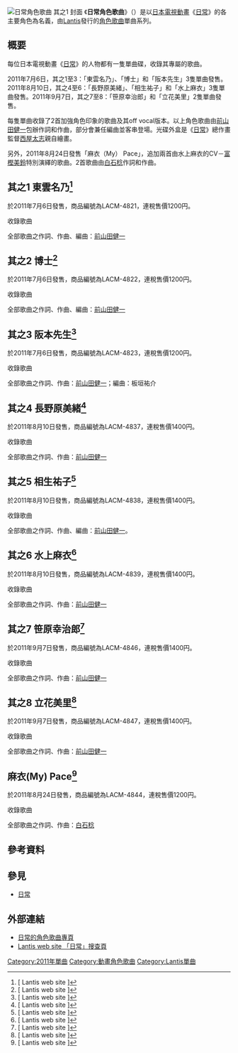 [[File:Nichijou_charasong_001.jpg|日常角色歌曲 其之1 封面]]
{{Pathnav|日常|frame=1}}
《'''日常角色歌曲'''》（{{lang-ja|日常 キャラクターソング}}）是以[[日本|日本]][[電視動畫|電視動畫]]《[[日常|日常]]》的各主要角色為名義，由[[Lantis|Lantis]]發行的[[角色歌曲|角色歌曲]]單曲系列。

== 概要 ==
每位日本電視動畫《[[日常|日常]]》的人物都有一隻單曲碟，收錄其專屬的歌曲。

2011年7月6日，其之1至3：「東雲名乃」、「博士」和「阪本先生」3隻單曲發售。2011年8月10日，其之4至6：「長野原美緒」、「相生祐子」和「水上麻衣」3隻單曲發售。2011年9月7日，其之7至8：「笹原幸治郎」和「立花美里」2隻單曲發售。

每隻單曲收錄了2首加強角色印象的歌曲及其off vocal版本。以上角色歌曲由[[前山田健一|前山田健一]]包辦作詞和作曲，部分會兼任編曲並客串登場。光碟外盒是《[[日常|日常]]》總作畫監督[[西屋太志|西屋太志]]親自繪畫。

另外，2011年8月24日發售「麻衣（My） Pace」，追加兩首由水上麻衣的CV－[[富樫美鈴|富樫美鈴]]特別演繹的歌曲。2首歌曲由[[白石稔|白石稔]]作詞和作曲。

== 其之1 東雲名乃<ref>[{{Cite web |url=http://lantis.jp/new-release/data.php?id=9c725eaee146fb541d05c80ca3ce58ae |title=Lantis web site {{lang|ja|TVアニメ『日常』キャラクターソング その1}} |access-date=2011-08-29 |archive-date=2012-01-04 |archive-url=https://web.archive.org/web/20120104093444/http://lantis.jp/new-release/data.php?id=9c725eaee146fb541d05c80ca3ce58ae |dead-url=no }} Lantis web site {{lang|ja|TVアニメ『日常』キャラクターソング その1}}]</ref>==
{{Infobox Single 
| Name           = 日常 角色歌曲 其之1<br/>{{lang|ja|日常 キャラクターソング その1}} 
| Artist         = 東雲名乃（CV：[[古谷靜佳|古谷靜佳]]）
| Cover          = 
| A-side         = {{lang|ja|なののネジ回しラプソディ}}
| B-side         = {{lang|ja|なののおひるねおせんたく}}
| Released       = 2011年7月6日
| Format         = [[單曲|單曲]]
| Recorded       = 2011年<br/>{{JPN}}
| Genre          = [[角色歌曲|角色歌曲]]
| Length         = 17分26秒
| Label          = [[Lantis|Lantis]]
| Producer       = 
| Writer         = [[前山田健一|前山田健一]]
| Reviews        = 
| Chart position =  週間最高順位109位（[[ORICON|ORICON]]）
| Certification  = 
| Last single    = -
| This single    = '''日常 角色歌曲 其之1'''<br/>（2011年）
| Next single    = -
| Misc           = 
}}
於2011年7月6日發售，商品編號為LACM-4821，連稅售價1200円。
;收錄歌曲
全部歌曲之作詞、作曲、編曲：[[前山田健一|前山田健一]]
{{tracklist
| headline        =
| total_length    = 17:26
| title1          = {{lang|ja|なののネジ回しラプソディ}} （名乃的發條旋轉狂想曲）
| length1         = 4:13
| title2          = {{lang|ja|なののおひるねおせんたく}} （）
| length2         = 4:30
| title3          = {{lang|ja|なののネジ回しラプソディ}} （off vocal）
| length3         = 4:13
| title4          = {{lang|ja|なののおひるねおせんたく}} （off vocal）
| length4         = 4:30
}}
{{clear}}

== 其之2 博士<ref>[{{Cite web |url=http://lantis.jp/new-release/data.php?id=3f2b792a82f362208c46b43e7503ea47 |title=Lantis web site {{lang|ja|TVアニメ『日常』キャラクターソング その2}}  |access-date=2011-08-29 |archive-date=2012-01-04 |archive-url=https://web.archive.org/web/20120104082448/http://lantis.jp/new-release/data.php?id=3f2b792a82f362208c46b43e7503ea47 |dead-url=no }} Lantis web site {{lang|ja|TVアニメ『日常』キャラクターソング その2}} ]</ref>==
{{Infobox Single 
| Name           = 日常 角色歌曲 其之2<br/>{{lang|ja|日常のキャラクターソング その2}}
| Artist         = 博士（CV：[[今野宏美|今野宏美]]）
| Cover          = 
| A-side         = {{lang|ja|はかせの好きなのなの}}
| B-side         = {{lang|ja|はかせのサメといぬ}}
| Released       = 2011年7月6日
| Format         = [[單曲|單曲]]
| Recorded       = 2011年<br/>{{JPN}}
| Genre          = [[角色歌曲|角色歌曲]]
| Length         = 16分18秒
| Label          = [[Lantis|Lantis]]
| Producer       = 
| Writer         = [[前山田健一|前山田健一]]
| Reviews        = 
| Chart position = 週間最高順位111位（[[ORICON|ORICON]]）
| Certification  = 
| Last single    = -
| This single    = '''日常 角色歌曲 其之2'''<br/>（2011年）
| Next single    = -
| Misc           = 
}}
於2011年7月6日發售，商品編號為LACM-4822，連稅售價1200円。
;收錄歌曲 
全部歌曲之作詞、作曲、編曲：[[前山田健一|前山田健一]]
{{tracklist
| headline        =
| total_length    = 16:18
| title1          = {{lang|ja|はかせの好きなのなの}} （博士之喜歡名乃名乃）
| length1         = 4:19
| title2          = {{lang|ja|はかせのサメといぬ}} （博士之鯊魚和狗）
| length2         = 4:00
| title3          = {{lang|ja|はかせの好きなのなの}} （off vocal）
| length3         = 4:19
| title4          = {{lang|ja|はかせのサメといぬ}} （off vocal）
| length4         = 4:00
}}
{{clear}}

== 其之3 阪本先生<ref>[{{Cite web |url=http://lantis.jp/new-release/data.php?id=b0d6cc553d624db6fb844393cfdd14ff |title=Lantis web site {{lang|ja|TVアニメ『日常』キャラクターソング その3}}  |access-date=2011-08-29 |archive-date=2012-01-04 |archive-url=https://web.archive.org/web/20120104093814/http://lantis.jp/new-release/data.php?id=b0d6cc553d624db6fb844393cfdd14ff |dead-url=no }} Lantis web site {{lang|ja|TVアニメ『日常』キャラクターソング その3}} ]</ref>==
{{Infobox Single 
| Name           = 日常 角色歌曲 其之3<br/>{{lang|ja|日常のキャラクターソング その3}}
| Artist         = 阪本先生（CV：[[白石稔|白石稔]]）
| Cover          = 
| A-side         = {{lang|ja|阪本さんのニャーというとでも思ったか}}
| B-side         = {{lang|ja|阪本さんのねこじぇらしー}}
| Released       = 2011年7月6日
| Format         = [[單曲|單曲]]
| Recorded       = 2011年<br/>{{JPN}}
| Genre          = [[角色歌曲|角色歌曲]]
| Length         = 17分54秒
| Label          = [[Lantis|Lantis]]
| Producer       = 
| Writer         = [[前山田健一|前山田健一]]
| Reviews        = 
| Chart position = 週間最高順位122位（[[ORICON|ORICON]]）
| Certification  = 
| Last single    = -
| This single    = '''日常 角色歌曲 其之3'''<br/>（2011年）
| Next single    = -
| Misc           = 
}}
於2011年7月6日發售，商品編號為LACM-4823，連稅售價1200円。
;收錄歌曲
全部歌曲之作詞、作曲：[[前山田健一|前山田健一]]；編曲：板垣祐介
{{tracklist
| headline        =
| total_length    = 17:54
| title1          = {{lang|ja|阪本さんのニャーというとでも思ったか}} （阪本先生之你以為我會說「喵」嗎？）
| length1         = 4:59
| title2          = {{lang|ja|阪本さんのねこじぇらしー}} （阪本先生之好像貓啊～）
| length2         = 3:58
| title3          = {{lang|ja|阪本さんのニャーというとでも思ったか}} （off vocal）
| length3         = 4:59
| title4          = {{lang|ja|阪本さんのねこじぇらしー}} （off vocal）
| length4         = 3:58
}}
{{clear}}

== 其之4 長野原美緒<ref>[{{Cite web |url=http://lantis.jp/new-release/data.php?id=de2853c951e51c7c56530714a22dd440 |title=Lantis web site {{lang|ja|TVアニメ『日常』キャラクターソング その4}}  |access-date=2011-08-29 |archive-date=2012-01-04 |archive-url=https://web.archive.org/web/20120104073108/http://lantis.jp/new-release/data.php?id=de2853c951e51c7c56530714a22dd440 |dead-url=no }} Lantis web site {{lang|ja|TVアニメ『日常』キャラクターソング その4}} ]</ref>==
{{Infobox Single
| Name           = 日常 角色歌曲 其之4<br/>{{lang|ja|日常 キャラクターソング その4}}
| Artist         = 長野原美緒（CV：[[相澤舞|相澤舞]]）
| Cover          = 
| A-side         = {{lang|ja|みおのカプってカプって萌えちぎれ}}
| B-side         = {{lang|ja|ゆっこはほんとにバカだなあ}}
| Released       = 2011年8月10日
| Format         = [[單曲|單曲]]
| Recorded       = 2011年<br/>{{JPN}}
| Genre          = [[角色歌曲|角色歌曲]]
| Length         = 17分26秒
| Label          = [[Lantis|Lantis]]
| Producer       = 
| Writer         = [[前山田健一|前山田健一]]
| Reviews        = 
| Chart position =  
| Certification  = 
| Last single    = -
| This single    = '''日常 角色歌曲 其之4'''<br/>（2011年）
| Next single    = -
| Misc           = 
}}
於2011年8月10日發售，商品編號為LACM-4837，連稅售價1400円。
;收錄歌曲
全部歌曲之作詞、作曲：[[前山田健一|前山田健一]]
{{tracklist
| headline        =
| extra_column    = 編曲
| total_length    = 17:26
| title1          = {{lang|ja|みおのカプってカプって萌えちぎれ}} （美緒之配對配對萌誓約）
| extra1          = 前山田健一
| length1         = 4:06
| title2          = {{lang|ja|ゆっこはほんとにバカだなあ}} （祐子真是個大笨蛋）
| extra2          = 藤澤慶昌
| length2         = 4:37
| title3          = {{lang|ja|みおのカプってカプって萌えちぎれ}} （off vocal）
| extra3          = 前山田健一
| length3         = 4:06
| title4          = {{lang|ja|ゆっこはほんとにバカだなあ}} （off vocal）
| length4         = 4:37
| extra4          = 藤澤慶昌
}}
{{clear}}

== 其之5 相生祐子<ref>[{{Cite web |url=http://lantis.jp/new-release/data.php?id=68fa211094f33c01503a86deb6123eed |title=Lantis web site {{lang|ja|TVアニメ『日常』キャラクターソング その5}}  |access-date=2011-08-29 |archive-date=2012-01-04 |archive-url=https://web.archive.org/web/20120104093456/http://lantis.jp/new-release/data.php?id=68fa211094f33c01503a86deb6123eed |dead-url=no }} Lantis web site {{lang|ja|TVアニメ『日常』キャラクターソング その5}} ]</ref>==
{{Infobox Single 
| Name           = 日常 角色歌曲 其之5<br/>{{lang|ja|日常 キャラクターソング その5}}
| Artist         = 相生祐子（CV：[[本多真梨子|本多真梨子]]）
| Cover          = 
| A-side         = {{lang|ja|ゆっこのスラマッパギだよ人生は}}
| B-side         = {{lang|ja|ゆっこのギャグ百連発}}
| Released       = 2011年8月10日
| Format         = [[單曲|單曲]]
| Recorded       = 2011年<br/>{{JPN}}
| Genre          = [[角色歌曲|角色歌曲]]
| Length         = 15分40秒
| Label          = [[Lantis|Lantis]]
| Producer       = 
| Writer         = 前山田健一
| Reviews        = 
| Chart position =  
| Certification  = 
| Last single    = -
| This single    = '''日常 角色歌曲 其之5'''<br/>（2011年）
| Next single    = -
| Misc           = 
}}
於2011年8月10日發售，商品編號為LACM-4838，連稅售價1400円。
;收錄歌曲
全部歌曲之作詞、作曲、編曲：[[前山田健一|前山田健一]]。
{{tracklist
| headline        =
| total_length    = 15:48
| title1          = {{lang|ja|ゆっこのスラマッパギだよ人生は}} （祐子的早安人生是）
| length1         = 3:44
| title2          = {{lang|ja|ゆっこのギャグ百連発}} （祐子的笑話百連發）
| length2         = 4:10
| title3          = {{lang|ja|ゆっこのスラマッパギだよ人生は}} （off vocal）
| length3         = 3:44
| title4          = {{lang|ja|ゆっこのギャグ百連発}} （off vocal）
| length4         = 4:10
}}
{{clear}}

== 其之6 水上麻衣<ref>[{{Cite web |url=http://lantis.jp/new-release/data.php?id=fd754231cd9557e98b912b656dc47c5f |title=Lantis web site {{lang|ja|TVアニメ『日常』キャラクターソング その6}}  |access-date=2011-08-29 |archive-date=2012-01-04 |archive-url=https://web.archive.org/web/20120104082320/http://lantis.jp/new-release/data.php?id=fd754231cd9557e98b912b656dc47c5f |dead-url=no }} Lantis web site {{lang|ja|TVアニメ『日常』キャラクターソング その6}} ]</ref>==
{{Infobox Single
| Name           = 日常 角色歌曲 其之6<br/>{{lang|ja|日常 キャラクターソング その6}}
| Artist         = 水上麻衣（CV：[[富樫美鈴|富樫美鈴]]）
| Cover          = 
| A-side         = {{lang|ja|麻衣の涙の阿弥陀如来}}
| B-side         = {{lang|ja|麻衣のカカカタ☆カタオモイ-梵}}
| Released       = 2011年8月10日
| Format         = [[單曲|單曲]]
| Recorded       = 2011年<br/>{{JPN}}
| Genre          = [[角色歌曲|角色歌曲]]
| Length         = 17分44秒
| Label          = [[Lantis|Lantis]]
| Producer       = 
| Writer         = [[前山田健一|前山田健一]]
| Reviews        = 
| Chart position =  
| Certification  = 
| Last single    = -
| This single    = '''日常 角色歌曲 其之6'''<br/>（2011年）
| Next single    = '''麻衣BEST'''<br/>（2011年）
| Misc           = 
}}
於2011年8月10日發售，商品編號為LACM-4839，連稅售價1400円。
;收錄歌曲
全部歌曲之作詞、作曲：[[前山田健一|前山田健一]]
{{tracklist
| headline        =
| extra_column    = 編曲
| total_length    = 17:44
| title1          = {{lang|ja|麻衣の涙の阿弥陀如来}} （麻衣的流淚的阿彌陀如來（淚在日语中与阿彌陀发音仅差一个辅音））
| length1         = 4:42
| extra1          = 板垣祐介
| title2          = {{lang|ja|麻衣のカカカタ☆カタオモイ-梵}} （麻衣的蛋蛋蛋定不能的单相思 - 梵）
| length2         = 4:10
| extra2          = 前山田健一
| title3          = {{lang|ja|麻衣の涙の阿弥陀如来}} （off vocal）
| length3         = 4:42
| extra3          = 板垣祐介
| title4          = {{lang|ja|麻衣のカカカタ☆カタオモイ-梵}} （off vocal）
| length4         = 4:10
| extra4          = 前山田健一
}}
{{clear}}

== 其之7 笹原幸治郎<ref>[{{Cite web |url=http://lantis.jp/new-release/data.php?id=4cf9e6cb38d7cae3163d3974fa75c05d |title=Lantis web site {{lang|ja|TVアニメ『日常』キャラクターソング その7}}  |access-date=2011-08-29 |archive-date=2012-01-21 |archive-url=https://web.archive.org/web/20120121165736/http://www.lantis.jp/new-release/data.php?id=4cf9e6cb38d7cae3163d3974fa75c05d |dead-url=no }} Lantis web site {{lang|ja|TVアニメ『日常』キャラクターソング その7}} ]</ref>==
{{Infobox Single 
| Name           = 日常 角色歌曲 其之7<br/>{{lang|ja|日常 キャラクターソング その7}}
| Artist         = 笹原幸治郎（CV：[[川原慶久|川原慶久]]）
| Cover          = 
| A-side         = {{lang|ja|笹原のコジロウポルカ}}
| B-side         = {{lang|ja|笹原の桜舞う時定}}
| Released       = 2011年9月7日
| Format         = [[單曲|單曲]]
| Recorded       = 2011年<br/>{{JPN}}
| Genre          = [[角色歌曲|角色歌曲]]
| Length         = 
| Label          = [[Lantis|Lantis]]
| Producer       = 
| Writer         = [[前山田健一|前山田健一]]
| Reviews        = 
| Chart position =  
| Certification  = 
| Last single    = -
| This single    = '''日常 角色歌曲 其之7'''<br/>（2011年）
| Next single    = -
| Misc           = 
}}
於2011年9月7日發售，商品編號為LACM-4846，連稅售價1400円。
;收錄歌曲
全部歌曲之作詞、作曲：[[前山田健一|前山田健一]]
{{tracklist
| headline        =
| extra_column    = 編曲
| total_length    = 
| title1          = {{lang|ja|笹原のコジロウポルカ}} （）
| length1         = 
| extra1          = 藤澤慶昌 
| title2          = {{lang|ja|笹原の桜舞う時定}} （笹原的櫻舞在時定）
| length2         = 
| extra2          = 
| title3          = {{lang|ja|笹原のコジロウポルカ}} （off vocal）
| length3         = 
| extra3          = 藤澤慶昌
| title4          = {{lang|ja|笹原の桜舞う時定}} （off vocal）
| length4         = 
| extra4          = 
}}
{{clear}}

== 其之8 立花美里<ref>[{{Cite web |url=http://lantis.jp/new-release/data.php?id=df87b7e220e7689ed9357c760aba354c |title=Lantis web site {{lang|ja|TVアニメ『日常』キャラクターソング その8}}  |access-date=2011-08-29 |archive-date=2012-01-21 |archive-url=https://web.archive.org/web/20120121155253/http://www.lantis.jp/new-release/data.php?id=df87b7e220e7689ed9357c760aba354c |dead-url=no }} Lantis web site {{lang|ja|TVアニメ『日常』キャラクターソング その8}} ]</ref>==
{{Infobox Single 
| Name           = 日常 角色歌曲 其之8<br/>{{lang|ja|日常 キャラクターソング その8}}
| Artist         = 立花美里（CV：[[堀川千華|堀川千華]]）
| Cover          = 
| A-side         = {{lang|ja|みさとの学校生活は爆発だっ!!}}
| B-side         = {{lang|ja|みさとの教えてフェっちゃんウェボシー}}
| Released       = 2011年9月7日
| Format         = [[單曲|單曲]]
| Recorded       = 2011年<br/>{{JPN}}
| Genre          = [[角色歌曲|角色歌曲]]
| Length         = 
| Label          = [[Lantis|Lantis]]
| Producer       = 
| Writer         = [[前山田健一|前山田健一]]
| Reviews        = 
| Chart position =  
| Certification  = 
| Last single    = -
| This single    = '''日常 角色歌曲 其之8'''<br/>（2011年）
| Next single    = -
| Misc           = 
}}
於2011年9月7日發售，商品編號為LACM-4847，連稅售價1400円。
;收錄歌曲
全部歌曲之作詞、作曲：[[前山田健一|前山田健一]]
{{tracklist
| headline        =
| total_length    = 
| title1          = {{lang|ja|みさとの学校生活は爆発だっ!! }} （美里的學校生活爆發吧！！）
| length1         = 
| title2          = {{lang|ja|みさとの教えてフェっちゃんウェボシー}} （）
| length2         = 
| title3          = {{lang|ja|みさとの学校生活は爆発だっ!! }} （off vocal）
| length3         = 
| title4          = {{lang|ja|みさとの教えてフェっちゃんウェボシー }} （off vocal）
| length4         = 
}}
{{clear}}

== 麻衣(My) Pace<ref>[{{Cite web |url=http://lantis.jp/new-release/data.php?id=f0eaeb611fe9512eac42fe179d4ef023 |title=Lantis web site {{lang|ja|TVアニメ『日常』麻衣ペース}}  |access-date=2011-08-29 |archive-date=2012-01-04 |archive-url=https://web.archive.org/web/20120104075216/http://lantis.jp/new-release/data.php?id=f0eaeb611fe9512eac42fe179d4ef023 |dead-url=no }} Lantis web site {{lang|ja|TVアニメ『日常』麻衣ペース}} ]</ref>==
{{Infobox Single 
| Name           = 麻衣(My) Pace<br/>{{lang|ja|麻衣ペース}}
| Artist         = 水上麻衣（CV：[[富樫美鈴|富樫美鈴]]）
| Cover          = 
| A-side         = {{lang|ja|日常のまち}} 
| B-side         = {{lang|ja|大威徳明王のテーマ}}
| Released       = 2011年8月24日
| Format         = [[單曲|單曲]]
| Recorded       = 2011年<br/>{{JPN}}
| Genre          = [[角色歌曲|角色歌曲]]
| Length         = 18分52秒
| Label          = [[Lantis|Lantis]]
| Producer       = 
| Writer         = [[白石稔|白石稔]]
| Reviews        = 
| Chart position =  
| Certification  = 
| Last single    = '''日常 角色歌曲 其之6'''<br/>（2011年）
| This single    = '''麻衣(My) Pace'''<br/>（2011年）
| Next single    = -
| Misc           = 
}}
於2011年8月24日發售，商品編號為LACM-4844，連稅售價1200円。
;收錄歌曲
全部歌曲之作詞、作曲：[[白石稔|白石稔]]
{{tracklist
| headline        =
| extra_column    = 編曲
| total_length    = 18:52
| title1          = {{lang|ja|日常のまち}} （日常的街道/等候（一语双关））
| length1         = 4:11
| extra1          = 菊谷知樹 
| title2          = {{lang|ja|大威徳明王のテーマ}} （大威德明王颂）
| length2         = 5:15
| extra2          = 鈴木{{lang|ja|マサキ}}
| title3          = {{lang|ja|日常のまち}} （off vocal）
| length3         = 4:11
| extra3          = 菊谷知樹
| title4          = {{lang|ja|大威徳明王のテーマ}} （off vocal）
| length4         = 5:15
| extra4          = 鈴木{{lang|ja|マサキ}}
}}
{{clear}}

== 參考資料 ==
<references/>

== 參見 ==
* [[日常|日常]]

== 外部連結 == 
* [http://www.shinonome-lab.com/goods/cd_chara.html 日常的角色歌曲專頁] {{Wayback|url=http://www.shinonome-lab.com/goods/cd_chara.html |date=20210123175804 }}
* [http://lantis.jp/release/data.php?id=471 Lantis web site 「日常」搜查頁] {{Wayback|url=http://lantis.jp/release/data.php?id=471 |date=20120108124432 }}

{{DEFAULTSORT:Nichijou Character Song}}
[[Category:2011年單曲|Category:2011年單曲]]
[[Category:動畫角色歌曲|Category:動畫角色歌曲]]
[[Category:Lantis單曲|Category:Lantis單曲]]